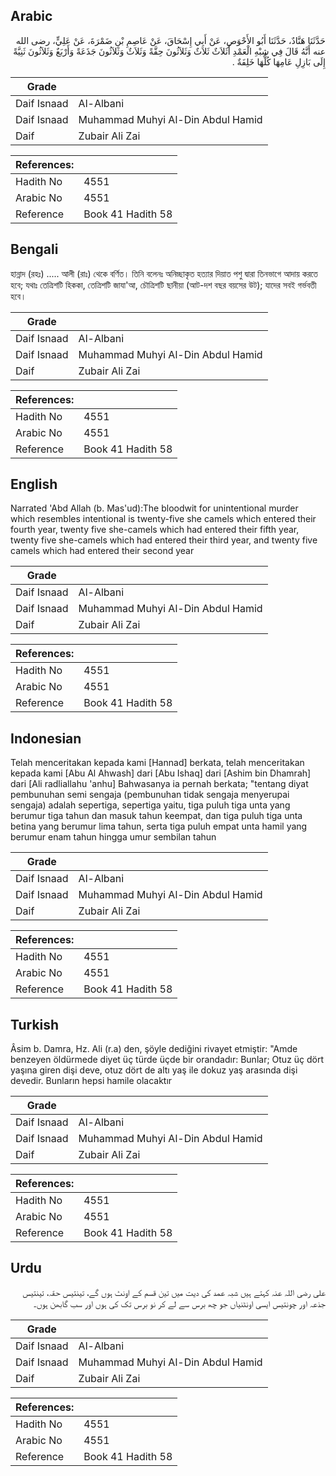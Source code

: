 ## Arabic


<div dir="rtl" lang="ar" style={{fontSize:'larger',backgroundColor:'#f8f9fa',padding:20}}>
حَدَّثَنَا هَنَّادٌ، حَدَّثَنَا أَبُو الأَحْوَصِ، عَنْ أَبِي إِسْحَاقَ، عَنْ عَاصِمِ بْنِ ضَمْرَةَ، عَنْ عَلِيٍّ، رضى الله عنه أَنَّهُ قَالَ فِي شِبْهِ الْعَمْدِ أَثَلاَثٌ ثَلاَثٌ وَثَلاَثُونَ حِقَّةً وَثَلاَثٌ وَثَلاَثُونَ جَذَعَةً وَأَرْبَعٌ وَثَلاَثُونَ ثَنِيَّةً إِلَى بَازِلِ عَامِهَا كُلُّهَا خَلِفَةٌ ‏.‏
</div>
<div style={{backgroundColor:'#f8f9fa',padding:20, marginBottom: 10}}><table> <thead> <tr> <th>Grade</th> <th></th> </tr> </thead> <tbody> <tr><td>Daif Isnaad</td><td>Al-Albani</td></tr><tr><td>Daif Isnaad</td><td>Muhammad Muhyi Al-Din Abdul Hamid</td></tr><tr><td>Daif</td><td>Zubair Ali Zai</td></tr></tbody></table><table> <thead> <tr> <th>References:</th> <th></th> </tr> </thead> <tbody><tr><td>Hadith No</td><td>4551</td></tr><tr><td>Arabic No</td><td>4551</td></tr><tr><td>Reference</td><td>Book 41 Hadith 58</td></tr></tbody></table></div>

## Bengali


<div dir="ltr" lang="bn" style={{fontSize:'larger',backgroundColor:'#f8f9fa',padding:20}}>
হান্নাদ (রহঃ) ..... আলী (রাঃ) থেকে বর্ণিত। তিনি বলেনঃ অনিচ্ছাকৃত হত্যার দিয়াত পশু দ্বারা তিনভাগে আদায় করতে হবে; যথাঃ তেত্রিশটি হিককা, তেত্রিশটি জাযা'আ, চৌত্রিশটি ছানীয়া (আট-দশ বছর বয়সের উট); যাদের সবই গর্ভবতী হবে।
</div>
<div style={{backgroundColor:'#f8f9fa',padding:20, marginBottom: 10}}><table> <thead> <tr> <th>Grade</th> <th></th> </tr> </thead> <tbody> <tr><td>Daif Isnaad</td><td>Al-Albani</td></tr><tr><td>Daif Isnaad</td><td>Muhammad Muhyi Al-Din Abdul Hamid</td></tr><tr><td>Daif</td><td>Zubair Ali Zai</td></tr></tbody></table><table> <thead> <tr> <th>References:</th> <th></th> </tr> </thead> <tbody><tr><td>Hadith No</td><td>4551</td></tr><tr><td>Arabic No</td><td>4551</td></tr><tr><td>Reference</td><td>Book 41 Hadith 58</td></tr></tbody></table></div>

## English


<div dir="ltr" lang="en" style={{fontSize:'larger',backgroundColor:'#f8f9fa',padding:20}}>
Narrated 'Abd Allah (b. Mas'ud):The bloodwit for unintentional murder which resembles intentional is twenty-five she camels which entered their fourth year, twenty five she-camels which had entered their fifth year, twenty five she-camels which had entered their third year, and twenty five camels which had entered their second year
</div>
<div style={{backgroundColor:'#f8f9fa',padding:20, marginBottom: 10}}><table> <thead> <tr> <th>Grade</th> <th></th> </tr> </thead> <tbody> <tr><td>Daif Isnaad</td><td>Al-Albani</td></tr><tr><td>Daif Isnaad</td><td>Muhammad Muhyi Al-Din Abdul Hamid</td></tr><tr><td>Daif</td><td>Zubair Ali Zai</td></tr></tbody></table><table> <thead> <tr> <th>References:</th> <th></th> </tr> </thead> <tbody><tr><td>Hadith No</td><td>4551</td></tr><tr><td>Arabic No</td><td>4551</td></tr><tr><td>Reference</td><td>Book 41 Hadith 58</td></tr></tbody></table></div>

## Indonesian


<div dir="ltr" lang="id" style={{fontSize:'larger',backgroundColor:'#f8f9fa',padding:20}}>
Telah menceritakan kepada kami [Hannad] berkata, telah menceritakan kepada kami [Abu Al Ahwash] dari [Abu Ishaq] dari [Ashim bin Dhamrah] dari [Ali radliallahu 'anhu] Bahwasanya ia pernah berkata; "tentang diyat pembunuhan semi sengaja (pembunuhan tidak sengaja menyerupai sengaja) adalah sepertiga, sepertiga yaitu, tiga puluh tiga unta yang berumur tiga tahun dan masuk tahun keempat, dan tiga puluh tiga unta betina yang berumur lima tahun, serta tiga puluh empat unta hamil yang berumur enam tahun hingga umur sembilan tahun
</div>
<div style={{backgroundColor:'#f8f9fa',padding:20, marginBottom: 10}}><table> <thead> <tr> <th>Grade</th> <th></th> </tr> </thead> <tbody> <tr><td>Daif Isnaad</td><td>Al-Albani</td></tr><tr><td>Daif Isnaad</td><td>Muhammad Muhyi Al-Din Abdul Hamid</td></tr><tr><td>Daif</td><td>Zubair Ali Zai</td></tr></tbody></table><table> <thead> <tr> <th>References:</th> <th></th> </tr> </thead> <tbody><tr><td>Hadith No</td><td>4551</td></tr><tr><td>Arabic No</td><td>4551</td></tr><tr><td>Reference</td><td>Book 41 Hadith 58</td></tr></tbody></table></div>

## Turkish


<div dir="ltr" lang="tr" style={{fontSize:'larger',backgroundColor:'#f8f9fa',padding:20}}>
Âsim b. Damra, Hz. Ali (r.a) den, şöyle dediğini rivayet etmiştir: "Amde benzeyen öldürmede diyet üç türde üçde bir orandadır: Bunlar; Otuz üç dört yaşına giren dişi deve, otuz dört de altı yaş ile dokuz yaş arasında dişi devedir. Bunların hepsi hamile olacaktır
</div>
<div style={{backgroundColor:'#f8f9fa',padding:20, marginBottom: 10}}><table> <thead> <tr> <th>Grade</th> <th></th> </tr> </thead> <tbody> <tr><td>Daif Isnaad</td><td>Al-Albani</td></tr><tr><td>Daif Isnaad</td><td>Muhammad Muhyi Al-Din Abdul Hamid</td></tr><tr><td>Daif</td><td>Zubair Ali Zai</td></tr></tbody></table><table> <thead> <tr> <th>References:</th> <th></th> </tr> </thead> <tbody><tr><td>Hadith No</td><td>4551</td></tr><tr><td>Arabic No</td><td>4551</td></tr><tr><td>Reference</td><td>Book 41 Hadith 58</td></tr></tbody></table></div>

## Urdu


<div dir="rtl" lang="ur" style={{fontSize:'larger',backgroundColor:'#f8f9fa',padding:20}}>
علی رضی اللہ عنہ کہتے ہیں شبہ عمد کی دیت میں تین قسم کے اونٹ ہوں گے، تینتیس حقہ، تینتیس جذعہ اور چونتیس ایسی اونٹنیاں جو چھ برس سے لے کر نو برس تک کی ہوں اور سب گابھن ہوں۔
</div>
<div style={{backgroundColor:'#f8f9fa',padding:20, marginBottom: 10}}><table> <thead> <tr> <th>Grade</th> <th></th> </tr> </thead> <tbody> <tr><td>Daif Isnaad</td><td>Al-Albani</td></tr><tr><td>Daif Isnaad</td><td>Muhammad Muhyi Al-Din Abdul Hamid</td></tr><tr><td>Daif</td><td>Zubair Ali Zai</td></tr></tbody></table><table> <thead> <tr> <th>References:</th> <th></th> </tr> </thead> <tbody><tr><td>Hadith No</td><td>4551</td></tr><tr><td>Arabic No</td><td>4551</td></tr><tr><td>Reference</td><td>Book 41 Hadith 58</td></tr></tbody></table></div>